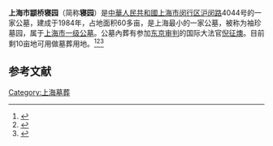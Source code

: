 '''上海市颛桥寝园'''（简称'''寝园'''）是[[中華人民共和國|中華人民共和國]][[上海市|上海市]][[闵行区|闵行区]][[沪闵路|沪闵路]]4044号的一家公墓，建成于1984年，占地面积60多亩，是上海最小的一家公墓，被称为袖珍墓园，属于[[上海市一级公墓|上海市一级公墓]]。公墓內葬有参加[[东京审判|东京审判]]的国际大法官[[倪征燠|倪征燠]]。目前剩10亩地可用做墓葬用地。<ref>{{cite web|url=http://static.mzj.sh.gov.cn/gb/binzang/n14/n18/n66/u1ai78.html|title=上海市民政局-上海市颛桥寝园|website=static.mzj.sh.gov.cn}}</ref><ref>{{cite web|url=http://sh.eastday.com/eastday/xmgz/x/20080322/u1a413461.html|title=墓园文化:有限空间寻求和谐-墓园-新民关注—上海频道-东方网|website=sh.eastday.com}}{{Dead link}}</ref><ref>{{cite web|url=http://www.chinanews.com/sh/2012/03-27/3776643.shtml|title=上海某壁葬公墓1年仅1位逝者入住 厚葬习俗仍存-中新网|website=www.chinanews.com|accessdate=2020-09-14|archive-date=2012-03-28|archive-url=https://web.archive.org/web/20120328152535/http://www.chinanews.com/sh/2012/03-27/3776643.shtml|dead-url=no}}</ref>

==参考文献==
{{reflist}}

[[Category:上海墓葬|Category:上海墓葬]]